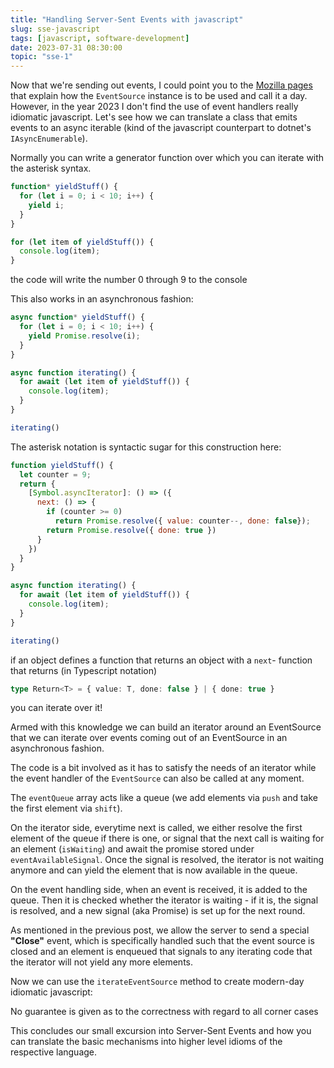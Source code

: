 ```yaml
---
title: "Handling Server-Sent Events with javascript"
slug: sse-javascript
tags: [javascript, software-development]
date: 2023-07-31 08:30:00
topic: "sse-1"
---
```


<TopicToc topicId="sse-1" active="Handling Server-Sent Events with javascript" />

Now that we're sending out events, I could point you to the [Mozilla pages][1] that explain how the `EventSource` instance 
is to be used and call it a day. However, in the year 2023 I don't find the use of event handlers really idiomatic javascript.
Let's see how we can translate a class that emits events to an async iterable (kind of the javascript counterpart to dotnet's `IAsyncEnumerable`).

Normally you can write a generator function over which you can iterate with the asterisk syntax.

```javascript
function* yieldStuff() {
  for (let i = 0; i < 10; i++) {
    yield i;
  }
}

for (let item of yieldStuff()) {
  console.log(item);
}
```
<figcaption>the code will write the number 0 through 9 to the console</figcaption>

This also works in an asynchronous fashion:

```javascript
async function* yieldStuff() {
  for (let i = 0; i < 10; i++) {
    yield Promise.resolve(i);
  }
}

async function iterating() {
  for await (let item of yieldStuff()) {
    console.log(item);
  }
}

iterating()
```

The asterisk notation is syntactic sugar for this construction here:

```javascript
function yieldStuff() {
  let counter = 9;
  return {
    [Symbol.asyncIterator]: () => ({
      next: () => {
        if (counter >= 0) 
          return Promise.resolve({ value: counter--, done: false});
        return Promise.resolve({ done: true })
      }
    })
  }
}

async function iterating() {
  for await (let item of yieldStuff()) {
    console.log(item);
  }
}

iterating()
```

if an object defines a function that returns an object with a `next`- function that returns (in Typescript notation)

```typescript
type Return<T> = { value: T, done: false } | { done: true }

```

you can iterate over it!

Armed with this knowledge we can build an iterator around an EventSource that we can iterate over events 
coming out of an EventSource in an asynchronous fashion.

<GHEmbed repo="sse-demo" branch="develop" file="SSEDemo/wwwroot/index.html" start={40} end={81} />

The code is a bit involved as it has to satisfy the needs of an iterator while the event handler of the `EventSource` can 
also be called at any moment.

The `eventQueue` array acts like a queue (we add elements via `push` and take the first element via `shift`).

On the iterator side, everytime next is called, we either resolve the first element of the queue if there is one, or signal that
the next call is waiting for an element (`isWaiting`) and await the promise stored under `eventAvailableSignal`. Once
the signal is resolved, the iterator is not waiting anymore and can yield the element that is now available in the queue.

On the event handling side, when an event is received, it is added to the queue. 
Then it is checked whether the iterator is waiting - if it is, the signal is resolved, and a new signal (aka Promise) is set up
for the next round.

As mentioned in the previous post, we allow the server to send a special __"Close"__ event, which is specifically handled such that
the event source is closed and an element is enqueued that signals to any iterating code that the iterator will not yield any more
elements.

Now we can use the `iterateEventSource` method to create modern-day idiomatic javascript:

<GHEmbed repo="sse-demo" branch="develop" file="SSEDemo/wwwroot/index.html" start={27} end={38} />
<figcaption>No guarantee is given as to the correctness with regard to all corner cases</figcaption>

This concludes our small excursion into Server-Sent Events and how you can translate the basic mechanisms into higher 
level idioms of the respective language.

[1]: https://developer.mozilla.org/en-US/docs/Web/API/Server-sent_events/Using_server-sent_events